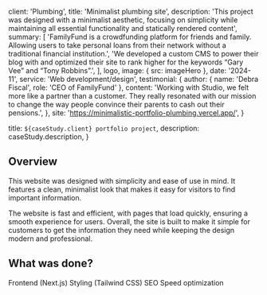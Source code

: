 
  client: 'Plumbing',
  title: 'Minimalist plumbing site',
  description:
    'This project was designed with a minimalist aesthetic, focusing on simplicity while maintaining all essential functionality and statically rendered content',
  summary: [
    'FamilyFund is a crowdfunding platform for friends and family. Allowing users to take personal loans from their network without a traditional financial institution.',
    'We developed a custom CMS to power their blog with and optimized their site to rank higher for the keywords “Gary Vee” and “Tony Robbins”.',
  ],
  logo,
  image: { src: imageHero },
  date: '2024-11',
  service: 'Web development/design',
  testimonial: {
    author: { name: 'Debra Fiscal', role: 'CEO of FamilyFund' },
    content:
      'Working with Studio, we felt more like a partner than a customer. They really resonated with our mission to change the way people convince their parents to cash out their pensions.',
  },
  site: 'https://minimalistic-portfolio-plumbing.vercel.app/',
}

  title: `${caseStudy.client} portfolio project`,
  description: caseStudy.description,
}

## Overview

This website was designed with simplicity and ease of use in mind. It features a clean, minimalist look that makes it easy for visitors to find important information.

The website is fast and efficient, with pages that load quickly, ensuring a smooth experience for users. Overall, the site is built to make it simple for customers to get the information they need while keeping the design modern and professional.

## What was done?

<TagList>
  <TagListItem>Frontend (Next.js)</TagListItem>
  <TagListItem>Styling (Tailwind CSS)</TagListItem>
  <TagListItem>SEO</TagListItem>
  <TagListItem>Speed optimization</TagListItem>
</TagList>

<Blockquote
  image={{ src: minimalist }}
>
 
</Blockquote>

